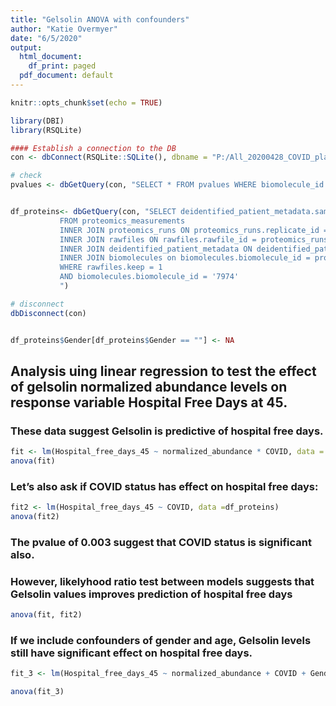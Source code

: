 ```yaml
---
title: "Gelsolin ANOVA with confounders"
author: "Katie Overmyer"
date: "6/5/2020"
output:
  html_document:
    df_print: paged
  pdf_document: default
---
```


```r
knitr::opts_chunk$set(echo = TRUE)
```

```r
library(DBI)
library(RSQLite)

#### Establish a connection to the DB
con <- dbConnect(RSQLite::SQLite(), dbname = "P:/All_20200428_COVID_plasma_multiomics/SQLite Database/Covid-19 Study DB.sqlite")

# check
pvalues <- dbGetQuery(con, "SELECT * FROM pvalues WHERE biomolecule_id = 7974")


df_proteins<- dbGetQuery(con, "SELECT deidentified_patient_metadata.sample_id, normalized_abundance, proteomics_measurements.biomolecule_id, COVID, Hospital_free_days_45, Age_less_than_90, Gender, ICU_1, DM, Charlson_score, SOFA
           FROM proteomics_measurements
           INNER JOIN proteomics_runs ON proteomics_runs.replicate_id = proteomics_measurements.replicate_id
           INNER JOIN rawfiles ON rawfiles.rawfile_id = proteomics_runs.rawfile_id
           INNER JOIN deidentified_patient_metadata ON deidentified_patient_metadata.sample_id = rawfiles.sample_id
           INNER JOIN biomolecules on biomolecules.biomolecule_id = proteomics_measurements.biomolecule_id
           WHERE rawfiles.keep = 1  
           AND biomolecules.biomolecule_id = '7974'
           ")

# disconnect
dbDisconnect(con) 


df_proteins$Gender[df_proteins$Gender == ""] <- NA

```

## Analysis uing linear regression to test the effect of gelsolin normalized abundance levels on response variable Hospital Free Days at 45. 

### These data suggest Gelsolin is predictive of hospital free days. 

```r
fit <- lm(Hospital_free_days_45 ~ normalized_abundance * COVID, data = df_proteins)
anova(fit)

```

### Let's also ask if COVID status has effect on hospital free days:

```r

fit2 <- lm(Hospital_free_days_45 ~ COVID, data =df_proteins)
anova(fit2)

```

### The pvalue of 0.003 suggest that COVID status is significant also.

### However, likelyhood ratio test between models suggests that Gelsolin values improves prediction of hospital free days

```r
anova(fit, fit2)
```

### If we include confounders of gender and age, Gelsolin levels still have significant effect on hospital free days. 

```r

fit_3 <- lm(Hospital_free_days_45 ~ normalized_abundance + COVID + Gender + Age_less_than_90, data = df_proteins)

anova(fit_3)

```


